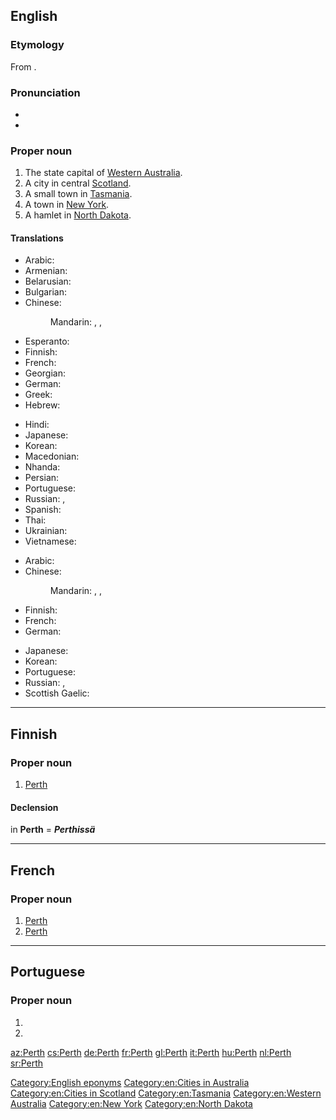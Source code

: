 ==English==
{{wikipedia}}

===Etymology===
From {{etyl|gd|en}} {{m|gd|frìth||forest, copse}}.

===Pronunciation===
* {{IPA|/ˈpɝθ/|lang=en}}
* {{audio|En-au-Perth.ogg|Audio (AUS)|lang=en}}

===Proper noun===
{{en-proper noun}}

# The state capital of [[Western Australia]].
# A city in central [[Scotland]].
# A small town in [[Tasmania]].
# A town in [[New York]].
# A hamlet in [[North Dakota]].

====Translations====
{{trans-top|in Western Australia}}
* Arabic: {{t|ar|بِيرْث|m|tr=birṯ}}
* Armenian: {{t|hy|Պերտ}}
* Belarusian: {{t|be|Перт|m|tr=Pert}}
* Bulgarian: {{t|bg|Пърт|m|tr=Pǎrt}}
* Chinese:
*: Mandarin: {{t|cmn|佩斯|tr=Pèisī|sc=Hani}}, {{t+|cmn|珀斯|tr=Pòsī|sc=Hani}}, {{t|cmn|柏斯|tr=Bòsī|sc=Hani}}
* Esperanto: {{t|eo|Perto}}
* Finnish: {{t|fi|Perth}}
* French: {{t+|fr|Perth}}
* Georgian: {{t|ka|პერთი}}
* German: {{t+|de|Perth|n}}
* Greek: {{t|el|Περθ|n}}
* Hebrew: {{t|he|פרת'}}
{{trans-mid}}
* Hindi: {{t|hi|पर्थ|tr=parth}}
* Japanese: {{t|ja|パース|tr=Pāsu}}
* Korean: {{t+|ko|퍼스|tr=Peoseu|sc=Hang}}
* Macedonian: {{t|mk|Перт|m|tr=Pert}}
* Nhanda: {{t|nha|parata}}
* Persian: {{t|fa|پرث|tr=Pers}}
* Portuguese: {{t|pt|Perth|f}}
* Russian: {{t+|ru|Перт|m|tr=Pɛrt}}, {{t+|ru|Перт|m}}
* Spanish: {{t|es|Perth|m}}
* Thai: {{t|th|เพิร์ท|tr=pêrt}}
* Ukrainian: {{t|uk|Перт|m|tr=Pert}}
* Vietnamese: {{t|vi|Perth}}
{{trans-bottom}}

{{trans-top|in Scotland}}
* Arabic: {{t|ar|بِيرْث|m|tr=birṯ}}
* Chinese:
*: Mandarin: {{t|cmn|佩斯|tr=Pèisī|sc=Hani}}, {{t+|cmn|珀斯|tr=Pòsī|sc=Hani}}, {{t|cmn|柏斯|tr=Bòsī|sc=Hani}}
* Finnish: {{t|fi|Perth}}
* French: {{t+|fr|Perth}}
* German: {{t+|de|Perth}}
{{trans-mid}}
* Japanese: {{t|ja|パース|tr=Pāsu}}
* Korean: {{t+|ko|퍼스|tr=Peoseu|sc=Hang}}
* Portuguese: {{t|pt|Perth|f}}
* Russian: {{t+|ru|Перт|m|tr=Pɛrt}}, {{t+|ru|Перт|m}}
* Scottish Gaelic: {{t|gd|Peairt}}
{{trans-bottom}}

[[Category:English eponyms]]
[[Category:en:Cities in Australia]]
[[Category:en:Cities in Scotland]]
[[Category:en:Tasmania]]
[[Category:en:Western Australia]]
[[Category:en:New York]]
[[Category:en:North Dakota]]

----

==Finnish==

===Proper noun===
{{fi-proper noun}}

# [[Perth#English|Perth]] {{gloss|any place called Perth in English}}

====Declension====
in '''Perth''' = '''''Perthissä''''' {{qualifier|inessive}}
{{fi-decl-risti|n=sg|Perth|||ä|i=0}}

----

==French==
{{wikipedia|lang=fr}}

===Proper noun===
{{fr-proper noun}}

# [[Perth#English|Perth]] {{gloss|in Australia}}
# [[Perth#English|Perth]] {{gloss|in Scotland}}

----

==Portuguese==

===Proper noun===
{{pt-proper noun|f}}

# {{place|pt|city|s/Western Australia|c/Australia|t1=Perth}}
# {{place|pt|city|c/Scotland|t1=Perth}}

[[az:Perth]]
[[cs:Perth]]
[[de:Perth]]
[[fr:Perth]]
[[gl:Perth]]
[[it:Perth]]
[[hu:Perth]]
[[nl:Perth]]
[[sr:Perth]]
